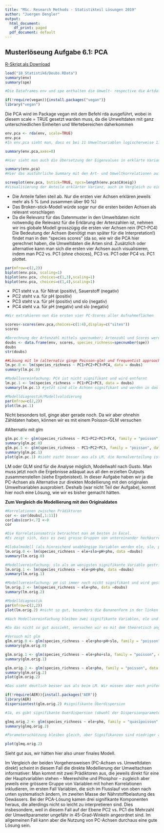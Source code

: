 ```yaml
---
title: "MSc. Research Methods - Statistikteil Lösungen 2019"
author: "Juergen Dengler"
output:
  html_document:
    df_print: paged
  pdf_document: default
---
```



## Musterlöseung Aufgabe 6.1: PCA

[R-Skript als Download](18_Statistik6/RFiles/Loesung_Uebung_6.1_v.03.R)

```r
load("18_Statistik6/Doubs.RData")
summary(env)
summary(spe)

#Die Dataframes env und spe enthalten die Umwelt- respective die Artdaten

if(!require(vegan)){install.packages("vegan")}
library("vegan")

```

Die PCA wird im Package vegan mit dem Befehl rda ausgeführt, wobei in diesem scale = TRUE gesetzt warden muss, da die Umweltdaten mit ganz unterschiedlichen Einheiten und Wertebereichen daherkommen

```r
env.pca <- rda(env, scale=TRUE)
env.pca
#In env.pca sieht man, dass es bei 11 Umweltvariablen logischerweise 11 orthogonale Principle Components gibt

summary(env.pca,axes=0)

#Hier sieht man auch die Übersetzung der Eigenvalues in erklärte Varianzen der einzelnen Principle Components

summary(env.pca)
#Hier das ausführliche Summary mit den Art- und Umweltkorrelationen auf den ersten sechs Achsen

screeplot(env.pca, bstick=TRUE, npcs=length(env.pca$CA$eig))
#Visualisierung der Anteile erklärter Varianz, auch im Vergleich zu einem Broken-Stick-Modell
```

- Die Anteile fallen steil ab. Nur die ersten vier Achsen erklären jeweils mehr als 5 % (und zusammen über 90 %)
- Das Broken-stick-Modell würde sogar nur die ersten beiden Achsen als relevant vorschlagen
- Da die Relevanz für das Datenmuster in den Umweltdaten nicht notwendig die Relevanz für die Erklärung der Artenzahlen ist,    nehmen wir ins globale Modell grosszügig die ersten vier Achsen rein (PC1-PC4)
Die Bedeutung der Achsen (benötigt man später für die Interpretation!) findet man in den “species scores” (da so, wie wir die PCA hier gerechnet haben, die Umweltdaten die Arten sind. Zusätzlich oder alternative kann man sich die ersten vier Achsen auch visualisieren, indem man PC2 vs. PC1 (ohne choices), PC3 vs. PC1 oder PC4 vs. PC1 plottet.

```r

par(mfrow=c(2,2))
biplot(env.pca, scaling=1)
biplot(env.pca, choices=c(1,3),scaling=1)
biplot(env.pca, choices=c(1,4),scaling=1)

```

-	PC1 steht v.a. für Nitrat (positiv), Sauerstoff (negativ)
-	PC2 steht v.a. für pH (positiv)
-	PC3 steht v.a. für pH (positiv) und slo (negativ)
- PC4 steht v.a. für pH (negativ) und slo (negativ)

```r
#Wir extrahieren nun die ersten vier PC-Scores aller Aufnahmeflächen

scores<-scores(env.pca,choices=c(1:4),display=c("sites"))
scores

#Berechnung der Artenzahl mittels specnumber; Artenzahl und Scores werden zum Dataframe für die Regressionsanalyse hinzugefügt
doubs <- data.frame(env, scores, species_richness=specnumber(spe))
doubs
str(doubs)

##Lösung mit lm (alternativ ginge Poisson-glm) und frequentist approach (alternativ ginge Multimodelinference mit AICc)
lm.pc.0 <- lm(species_richness ~ PC1+PC2+PC3+PC4, data = doubs)
summary(lm.pc.0)

#Modellvereinfachung: PC4 ist nicht signifikant und wird entfernt
lm.pc.1 <- lm(species_richness ~ PC1+PC2+PC3, data = doubs)
summary(lm.pc.1) #jetzt sind alle Achsen signifikant und werden in das minimal adäquate Modell aufgenommen

#Modelldiagnostik/Modellvalidierung
par(mfrow=c(2,2))
plot(lm.pc.1) 
```

Nicht besonders toll, ginge aber gerade noch. Da wir aber ohnehin Zähldaten haben, können wir es mit einem Poisson-GLM versuchen

#Alternativ mit glm
```r
glm.pc.0 <- glm(species_richness ~ PC1+PC2+PC3+PC4, family = "poisson", data = doubs)
summary(glm.pc.0)
glm.pc.1 <- glm(species_richness ~ PC1+PC2+PC3, family = "poisson", data = doubs)
summary(glm.pc.1)
plot(glm.pc.1) #sieht nicht besser aus als LM, die Normalverteilung ist sogar schlechter
```

LM oder GLM sind für die Analyse möglich, Modellwahl nach Gusto. Man muss jetzt noch die Ergebnisse adäquat aus all den erzielten Outputs zusammenstellen (siehe Ergebnistext). In dieser Aufgabe haben wir ja die PC-Achsen als Alternative zur direkten Modellierung mit den originalen Umweltvariablen ausprobiert. Deshalb (war nicht Teil der Aufgabe), kommt hier noch eine Lösung, wie wir es bisher gemacht hätten.


**Zum Vergleich die Modellierung mit den Originaldaten**

```r
#Korrelationen zwischen Prädiktoren
cor <- cor(doubs[,1:11])
cor[abs(cor)<.7] <-0
cor 

#Die Korrelationsmatrix betrachtet man am besten in Excel.
#Es zeigt sich, dass es zwei grosse Gruppen von untereinander hochkorrelierten Variablen gibt: zum einen dfs-ele-dis-har-nit, zum anderen pho-nit-amm-oxy-bod, während slo und pH mit jeweils keiner anderen Variablen hochkorreliert sind. Insofern behalten wir eine aus der ersten Gruppe (ele), eine aus der zweiten Gruppe (pho) und die beiden «unabhängigen».

#Globalmodell (als hinreichend unabhängige Variablen werden ele, slo, pH und pho aufgenommen)
lm.orig.0 <- lm(species_richness ~ ele+slo+pH+pho, data =doubs)
summary(lm.orig.0)

#Modellvereinfachung: slo als am wenigsten signifikante Variable gestrichen
lm.orig.1 <- lm(species_richness ~ ele+pH+pho, data =doubs)
summary(lm.orig.1)

#Modellvereinfachung: pH ist immer noch nicht signifikant und wird gestrichen
lm.orig.2 <- lm(species_richness ~ ele+pho, data =doubs)
summary(lm.orig.2)

#Modelldiagnostik
par(mfrow=c(2,2))
plot(lm.orig.2) #nicht so gut, besonders die Bananenform in der linken obereren Abbildung

#Nach Modellvereinfachung bleiben zwei signifikante Variablen, ele und pho.

#Da das nicht so gut aussieht, versuchen wir es mit dem theoretisch angemesseneren Modell, einem Poisson-GLM.

#Versuch mit glm
glm.orig.0 <- glm(species_richness ~ ele+pho+pH+slo, family = "poisson", data =doubs)
summary(glm.orig.0)

glm.orig.1 <- glm(species_richness ~ ele+pho+slo, family = "poisson", data =doubs)
summary(glm.orig.1)

glm.orig.2 <- glm(species_richness ~ ele+pho, family = "poisson", data =doubs)
summary(glm.orig.2)
plot(glm.orig.2)

#Das sieht deutlich besser aus als beim LM. Wir müssen aber noch prüfen, ob evtl. Overdispersion vorliegt.

if(!require(AER)){install.packages("AER")}
library(AER)
dispersiontest(glm.orig.2) #signifikante Überdispersion

#Ja, es gibt signifikante Overdispersion (obwohl der Dispersionparameter sogar unter 2 ist, also nicht extrem). Wir können nun entweder quasipoisson oder negativebinomial nehmen.

glmq.orig.2 <- glm(species_richness ~ ele+pho, family = "quasipoisson", data =doubs)
summary(glmq.orig.2)

#Parameterschätzung bleiben gleich, aber Signifikanzen sind niedriger als beim GLM ohne Overdispersion.

plot(glmq.orig.2)
```

Sieht gut aus, wir hätten hier also unser finales Modell.

Im Vergleich der beiden Vorgehensweisen (PC-Achsen vs. Umweltdaten direkt) scheint in diesem Fall die direkte Modellierung der Umweltachsen informativer: Man kommt mit zwei Prädiktoren aus, die jeweils direkt für eine der Hauptvariablen stehen – Meereshöhe und Phosphor – zugleich aber jeweils eine grössere Gruppe von Variablen mit hohen Korrelationen inkludieren, im ersten Fall Variablen, die sich im Flusslauf von oben nach unten systematisch ändern, im zweiten Masse der Nährstoffbelastung des Gewässers. Bei der PCA-Lösung kamen drei signifikante Komponenten heraus, die allerdings nicht so leicht zu interpretieren sind. Dies insbesondere, weil in diesem Fall auf der Ebene PC2 vs. PC1 die Mehrzahl der Umweltparameter ungefähr in 45-Grad-Winkeln angeordnet sind. Im allgemeinen Fall kann aber die Nutzung von PC-Achsen durchaus eine gute Lösung sein.

